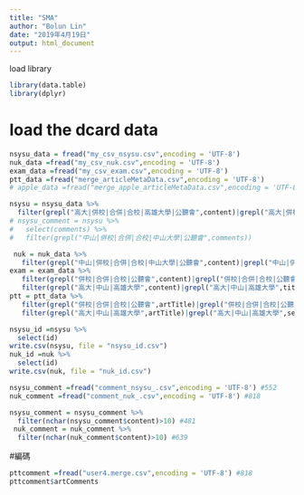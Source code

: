 ```yaml
---
title: "SMA"
author: "Bolun Lin"
date: "2019年4月19日"
output: html_document
---
```

load library
```r
library(data.table)
library(dplyr)
```


# load the dcard data
```r
nsysu_data = fread("my_csv_nsysu.csv",encoding = 'UTF-8')
nuk_data =fread("my_csv_nuk.csv",encoding = 'UTF-8')
exam_data =fread("my_csv_exam.csv",encoding = 'UTF-8')
ptt_data =fread("merge_articleMetaData.csv",encoding = 'UTF-8')
# apple_data =fread("merge_apple_articleMetaData.csv",encoding = 'UTF-8') #蘋果資料不佳
```

```r
nsysu = nsysu_data %>%
  filter(grepl("高大|併校|合併|合校|高雄大學|公聽會",content)|grepl("高大|併校|合併|合校|高雄大學|公聽會",title))
# nsysu_comment = nsysu %>%
#   select(comments) %>%
#   filter(grepl("中山|併校|合併|合校|中山大學|公聽會",comments))  

 nuk = nuk_data %>%
   filter(grepl("中山|併校|合併|合校|中山大學|公聽會",content)|grepl("中山|併校|合併|合校|中山大學|公聽會",title)) 
exam = exam_data %>%
   filter(grepl("併校|合併|合校|公聽會",content)|grepl("併校|合併|合校|公聽會",title)) %>%
   filter(grepl("高大|中山|高雄大學",content)|grepl("高大|中山|高雄大學",title)) 
ptt = ptt_data %>%
   filter(grepl("併校|合併|合校|公聽會",artTitle)|grepl("併校|合併|合校|公聽會",sentence)) %>%
   filter(grepl("高大|中山|高雄大學",artTitle)|grepl("高大|中山|高雄大學",sentence)) 


```


```r
nsysu_id =nsysu %>%
  select(id)
write.csv(nsysu, file = "nsysu_id.csv")
nuk_id =nuk %>%
  select(id)
write.csv(nuk, file = "nuk_id.csv")
```

```r
nsysu_comment =fread("comment_nsysu_.csv",encoding = 'UTF-8') #552
nuk_comment =fread("comment_nuk_.csv",encoding = 'UTF-8') #818
```

```r
nsysu_comment = nsysu_comment %>%
  filter(nchar(nsysu_comment$content)>10) #481
 nuk_comment = nuk_comment %>%
  filter(nchar(nuk_comment$content)>10) #639
```
#編碼
```r
pttcomment =fread("user4.merge.csv",encoding = 'UTF-8') #818
pttcomment$artComments

```


